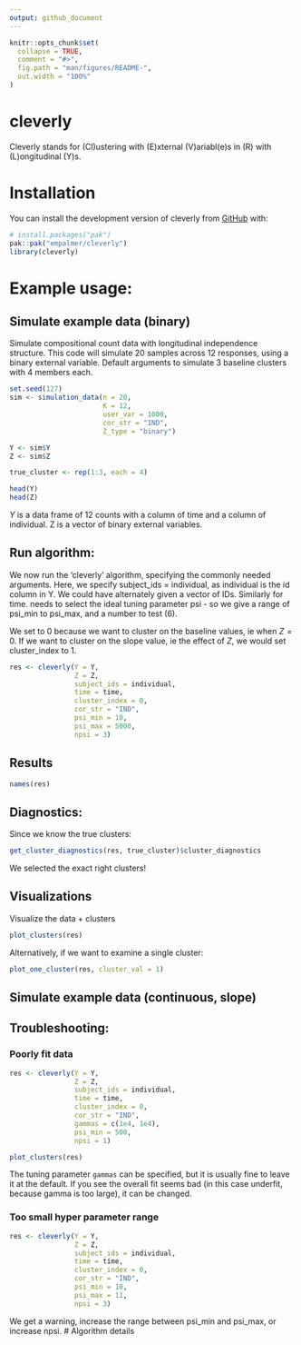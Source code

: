 ```yaml
---
output: github_document
---
```


<!-- README.md is generated from README.Rmd. Please edit that file -->

```r
knitr::opts_chunk$set(
  collapse = TRUE,
  comment = "#>",
  fig.path = "man/figures/README-",
  out.width = "100%"
)
```

# cleverly

<!-- badges: start -->
<!-- badges: end -->

Cleverly stands for (Cl)ustering with (E)xternal (V)ariabl(e)s in (R) with (L)ongitudinal (Y)s. 


# Installation

You can install the development version of cleverly from [GitHub](https://github.com/) with:

```r
# install.packages("pak")
pak::pak("empalmer/cleverly")
library(cleverly)
```

# Example usage: 
## Simulate example data (binary)

Simulate compositional count data with longitudinal independence structure. This code will simulate 20 samples across 12 responses, using a binary external variable. Default arguments to \code{simulation_data} simulate 3 baseline clusters with 4 members each. 

```r
set.seed(127)
sim <- simulation_data(n = 20,
                       K = 12,
                       user_var = 1000,
                       cor_str = "IND", 
                       Z_type = "binary")

Y <- sim$Y
Z <- sim$Z

true_cluster <- rep(1:3, each = 4)

head(Y)
head(Z)
```

$Y$ is a data frame of 12 counts with a column of time and a column of individual. Z is a vector of binary external variables. 


## Run algorithm: 

We now run the 'cleverly' algorithm, specifying the commonly needed arguments. Here, we specify subject_ids = individual, as individual is the id column in Y. We could have alternately given a vector of IDs. Similarly for time. \code{cleverly} needs to select the ideal tuning parameter psi - so we give a range of psi_min to psi_max, and a number to test (6). 

We set \code{cluster_index} to 0 because we want to cluster on the baseline values, ie when $Z = 0$. If we want to cluster on the slope value, ie the effect of $Z$, we would set cluster_index to 1. 

```r
res <- cleverly(Y = Y,
                Z = Z,
                subject_ids = individual,
                time = time,
                cluster_index = 0,
                cor_str = "IND",
                psi_min = 10,
                psi_max = 5000,
                npsi = 3) 
```

## Results

```r
names(res)
```



## Diagnostics: 

Since we know the true clusters: 


```r
get_cluster_diagnostics(res, true_cluster)$cluster_diagnostics
```

We selected the exact right clusters!

## Visualizations

Visualize the data + clusters 

```r
plot_clusters(res)
```

Alternatively, if we want to examine a single cluster: 

```r
plot_one_cluster(res, cluster_val = 1)
```


## Simulate example data (continuous, slope)


## Troubleshooting: 

### Poorly fit data

```r
res <- cleverly(Y = Y,
                Z = Z,
                subject_ids = individual,
                time = time,
                cluster_index = 0,
                cor_str = "IND",
                gammas = c(1e4, 1e4),
                psi_min = 500,
                npsi = 1) 

plot_clusters(res)
```

The tuning parameter `gammas` can be specified, but it is usually fine to leave it at the default. If you see the overall fit seems bad (in this case underfit, because gamma is too large), it can be changed.

### Too small hyper parameter range

```r
res <- cleverly(Y = Y,
                Z = Z,
                subject_ids = individual,
                time = time,
                cluster_index = 0,
                cor_str = "IND",
                psi_min = 10,
                psi_max = 11,
                npsi = 3) 
```

We get a warning, increase the range between psi_min and psi_max, or increase npsi. 
# Algorithm details
